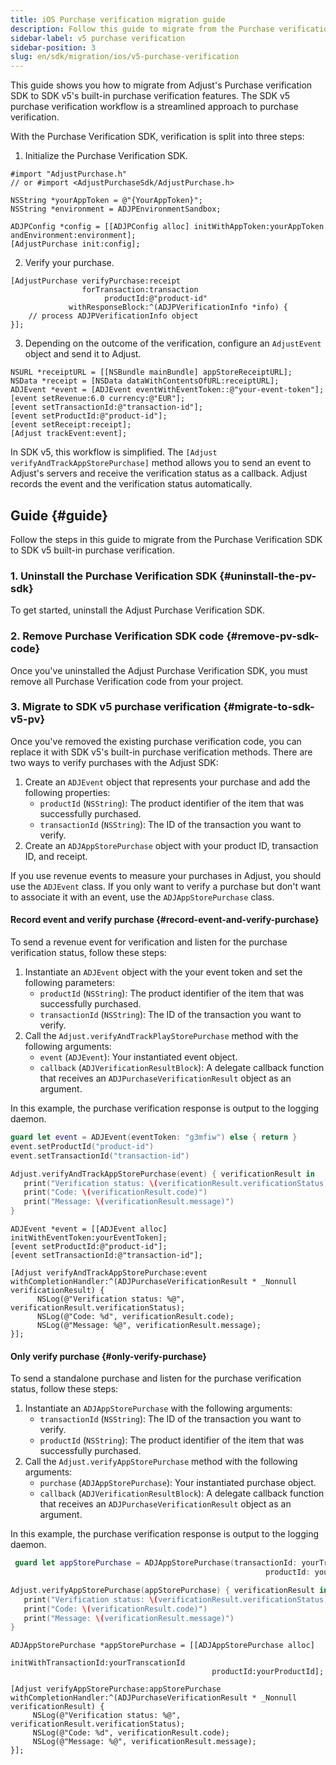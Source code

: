 ```yaml
---
title: iOS Purchase verification migration guide
description: Follow this guide to migrate from the Purchase verification SDK to SDK v5's built-in purchase verification features.
sidebar-label: v5 purchase verification
sidebar-position: 3
slug: en/sdk/migration/ios/v5-purchase-verification
---
```


This guide shows you how to migrate from Adjust's Purchase verification SDK to SDK v5's built-in purchase verification features. The SDK v5 purchase verification workflow is a streamlined approach to purchase verification.

With the Purchase Verification SDK, verification is split into three steps:

1. Initialize the Purchase Verification SDK.

```objc
#import "AdjustPurchase.h"
// or #import <AdjustPurchaseSdk/AdjustPurchase.h>

NSString *yourAppToken = @"{YourAppToken}";
NSString *environment = ADJPEnvironmentSandbox;

ADJPConfig *config = [[ADJPConfig alloc] initWithAppToken:yourAppToken andEnvironment:environment];
[AdjustPurchase init:config];
```

2. Verify your purchase.

```objc
[AdjustPurchase verifyPurchase:receipt
                forTransaction:transaction
                     productId:@"product-id"
             withResponseBlock:^(ADJPVerificationInfo *info) {
    // process ADJPVerificationInfo object
}];
```

3. Depending on the outcome of the verification, configure an `AdjustEvent` object and send it to Adjust.

```objc
NSURL *receiptURL = [[NSBundle mainBundle] appStoreReceiptURL];
NSData *receipt = [NSData dataWithContentsOfURL:receiptURL];
ADJEvent *event = [ADJEvent eventWithEventToken::@"your-event-token"];
[event setRevenue:6.0 currency:@"EUR"];
[event setTransactionId:@"transaction-id"];
[event setProductId:@"product-id"];
[event setReceipt:receipt];
[Adjust trackEvent:event];
```

In SDK v5, this workflow is simplified. The `[Adjust verifyAndTrackAppStorePurchase]` method allows you to send an event to Adjust's servers and receive the verification status as a callback. Adjust records the event and the verification status automatically.

## Guide {#guide}

Follow the steps in this guide to migrate from the Purchase Verification SDK to SDK v5 built-in purchase verification.

### 1. Uninstall the Purchase Verification SDK {#uninstall-the-pv-sdk}

To get started, uninstall the Adjust Purchase Verification SDK.

### 2. Remove Purchase Verification SDK code {#remove-pv-sdk-code}

Once you've uninstalled the Adjust Purchase Verification SDK, you must remove all Purchase Verification code from your project.

### 3. Migrate to SDK v5 purchase verification {#migrate-to-sdk-v5-pv}

Once you've removed the existing purchase verification code, you can replace it with SDK v5's built-in purchase verification methods. There are two ways to verify purchases with the Adjust SDK:

1. Create an `ADJEvent` object that represents your purchase and add the following properties:
   -  `productId` (`NSString`): The product identifier of the item that was successfully purchased.
   -  `transactionId` (`NSString`): The ID of the transaction you want to verify.
2. Create an `ADJAppStorePurchase` object with your product ID, transaction ID, and receipt.

<Callout type="tip">

If you use revenue events to measure your purchases in Adjust, you should use the `ADJEvent` class. If you only want to verify a purchase but don't want to associate it with an event, use the `ADJAppStorePurchase` class.

</Callout>

#### Record event and verify purchase {#record-event-and-verify-purchase}

To send a revenue event for verification and listen for the purchase verification status, follow these steps:

1. Instantiate an `ADJEvent` object with the your event token and set the following parameters:
   -  `productId` (`NSString`): The product identifier of the item that was successfully purchased.
   -  `transactionId` (`NSString`): The ID of the transaction you want to verify.
2. Call the `Adjust.verifyAndTrackPlayStorePurchase` method with the following arguments:
   -  `event` (`ADJEvent`): Your instantiated event object.
   -  `callback` (`ADJVerificationResultBlock`): A delegate callback function that receives an `ADJPurchaseVerificationResult` object as an argument.

In this example, the purchase verification response is output to the logging daemon.

<Tabs>
<Tab title="Swift" sync="swift">

```swift
guard let event = ADJEvent(eventToken: "g3mfiw") else { return }
event.setProductId("product-id")
event.setTransactionId("transaction-id")

Adjust.verifyAndTrackAppStorePurchase(event) { verificationResult in
   print("Verification status: \(verificationResult.verificationStatus)")
   print("Code: \(verificationResult.code)")
   print("Message: \(verificationResult.message)")
}
```

</Tab>
<Tab title="Objective-C" sync="objc">

```objc
ADJEvent *event = [[ADJEvent alloc] initWithEventToken:yourEventToken];
[event setProductId:@"product-id"];
[event setTransactionId:@"transaction-id"];

[Adjust verifyAndTrackAppStorePurchase:event withCompletionHandler:^(ADJPurchaseVerificationResult * _Nonnull verificationResult) {
      NSLog(@"Verification status: %@", verificationResult.verificationStatus);
      NSLog(@"Code: %d", verificationResult.code);
      NSLog(@"Message: %@", verificationResult.message);
}];
```

</Tab>
</Tabs>

#### Only verify purchase {#only-verify-purchase}

To send a standalone purchase and listen for the purchase verification status, follow these steps:

1. Instantiate an `ADJAppStorePurchase` with the following arguments:
   -  `transactionId` (`NSString`): The ID of the transaction you want to verify.
   -  `productId` (`NSString`): The product identifier of the item that was successfully purchased.
2. Call the `Adjust.verifyAppStorePurchase` method with the following arguments:
   -  `purchase` (`ADJAppStorePurchase`): Your instantiated purchase object.
   -  `callback` (`ADJVerificationResultBlock`): A delegate callback function that receives an `ADJPurchaseVerificationResult` object as an argument.

In this example, the purchase verification response is output to the logging daemon.

<Tabs>
<Tab title="Swift" sync="swift">

```swift
 guard let appStorePurchase = ADJAppStorePurchase(transactionId: yourTransactionId,
                                                         productId: yourProductId) else { return }

Adjust.verifyAppStorePurchase(appStorePurchase) { verificationResult in
   print("Verification status: \(verificationResult.verificationStatus)")
   print("Code: \(verificationResult.code)")
   print("Message: \(verificationResult.message)")
}
```

</Tab>
<Tab title="Objective-C" sync="objc">

```objc
ADJAppStorePurchase *appStorePurchase = [[ADJAppStorePurchase alloc]
                                             initWithTransactionId:yourTranscationId
                                             productId:yourProductId];

[Adjust verifyAppStorePurchase:appStorePurchase withCompletionHandler:^(ADJPurchaseVerificationResult * _Nonnull verificationResult) {
     NSLog(@"Verification status: %@", verificationResult.verificationStatus);
     NSLog(@"Code: %d", verificationResult.code);
     NSLog(@"Message: %@", verificationResult.message);
}];
```

</Tab>
</Tabs>
